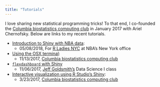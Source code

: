```yaml
---
title: "Tutorials"
---
```


I love sharing new statistical programming tricks! To that end, I co-founded the [Columbia biostatistics computing club](http://www.rladiesnyc.org//) in January 2017 with Ariel Chernofsky. Below are links to my recent tutorials.

* [Introduction to Shiny with NBA data](shiny_tutorial_nba.html): 
    * 05/08/2018, For [R Ladies NYC](https://columbia-computing-club.github.io/) at NBA's New York office


* [Using the OSX terminal](osx_terminal.html): 
    * 11/13/2017, [Columbia biostatistics computing club](https://columbia-computing-club.github.io/)

* [`flexdashboard` with Shiny](http://jeffgoldsmith.com/DSI/shiny.html)
    * 11/06/2017, [Jeff Goldsmith's](http://jeffgoldsmith.com/) Data Science I class
    
* [Interactive visualization using R Studio's Shiny](https://columbia-computing-club.github.io/resources/): 
    * 3/23/2017, [Columbia biostatistics computing club](https://columbia-computing-club.github.io/)